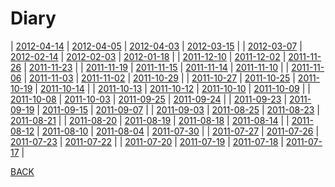 = Diary =
| [[2012-04-14]] | [[2012-04-05]] | [[2012-04-03]] | [[2012-03-15]] |
| [[2012-03-07]] | [[2012-02-14]] | [[2012-02-03]] | [[2012-01-18]] |
| [[2011-12-10]] | [[2011-12-02]] | [[2011-11-26]] | [[2011-11-23]] |
| [[2011-11-19]] | [[2011-11-15]] | [[2011-11-14]] | [[2011-11-10]] |
| [[2011-11-06]] | [[2011-11-03]] | [[2011-11-02]] | [[2011-10-29]] |
| [[2011-10-27]] | [[2011-10-25]] | [[2011-10-19]] | [[2011-10-14]] |
| [[2011-10-13]] | [[2011-10-12]] | [[2011-10-10]] | [[2011-10-09]] |
| [[2011-10-08]] | [[2011-10-03]] | [[2011-09-25]] | [[2011-09-24]] |
| [[2011-09-23]] | [[2011-09-19]] | [[2011-09-15]] | [[2011-09-07]] |
| [[2011-09-03]] | [[2011-08-25]] | [[2011-08-23]] | [[2011-08-21]] |
| [[2011-08-20]] | [[2011-08-19]] | [[2011-08-18]] | [[2011-08-14]] |
| [[2011-08-12]] | [[2011-08-10]] | [[2011-08-04]] | [[2011-07-30]] |
| [[2011-07-27]] | [[2011-07-26]] | [[2011-07-23]] | [[2011-07-22]] |
| [[2011-07-20]] | [[2011-07-19]] | [[2011-07-18]] | [[2011-07-17]] |

[[../index| BACK]]

